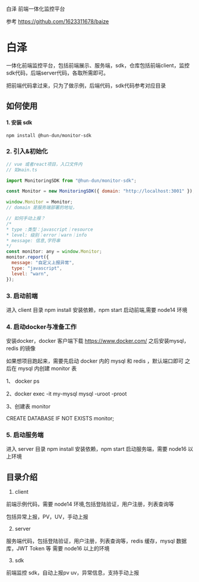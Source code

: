

<Meta title="Hundun/监控/白泽"/>

白泽 前端一体化监控平台

参考 https://github.com/1623311678/baize

# 白泽

一体化前端监控平台，包括前端展示、服务端，sdk，仓库包括前端client，监控sdk代码，后端server代码，各取所需即可。

把前端代码拿过来，只为了做示例，后端代码，sdk代码参考对应目录

## 如何使用

#### 1. 安装 sdk

```shell
npm install @hun-dun/monitor-sdk
```

### 2. 引入&初始化

```javascript
// vue 或者react项目，入口文件内
// 如main.ts

import MonitoringSDK from "@hun-dun/monitor-sdk";

const Monitor = new MonitoringSDK({ domain: "http://localhost:3001" });

window.Monitor = Monitor;
// domain 是服务端部署的地址，

// 如何手动上报？
/*
* type :类型：javascript｜resource
* level: 级别：error｜warn｜info
* message: 信息,字符串
*/
const monitor: any = window.Monitor;
monitor.report({
  message: "自定义上报异常",
  type: "javascript",
  level: "warn",
});
```

### 3. 启动前端

进入 client 目录 npm install 安装依赖，npm start 启动前端,需要 node14 环境

### 4. 启动docker与准备工作

安装docker，docker 客户端下载 https://www.docker.com/ 之后安装mysql，redis 的镜像

如果想项目跑起来，需要先启动 docker 内的 mysql 和 redis ，默认端口即可 之后在 mysql 内创建 monitor 表

1、 docker ps

2、docker exec -it my-mysql mysql -uroot -proot

3、创建表 monitor

CREATE DATABASE IF NOT EXISTS monitor;


### 5. 启动服务端

进入 server 目录 npm install 安装依赖，npm start 启动服务端，需要 node16 以上环境

## 目录介绍

1. client

前端示例代码，需要 node14 环境,包括登陆验证，用户注册，列表查询等

包括异常上报，PV，UV，手动上报

2. server

服务端代码，包括登陆验证，用户注册，列表查询等，redis 缓存，mysql 数据库，JWT Token 等 需要 node16 以上的环境

3. sdk

前端监控 sdk，自动上报pv uv，异常信息，支持手动上报